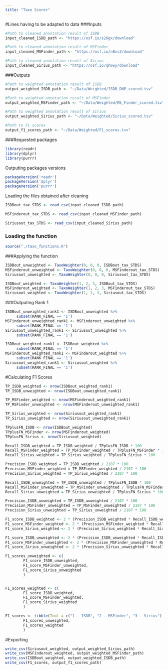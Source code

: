 ```yaml
---
title: "Taxo Scorer"
---
```


#Lines having to be adapted to data
###Inputs
```r
#Path to cleaned annotation result of ISDB
input_cleaned_ISDB_path <- "https://osf.io/s26gx/download"

#Path to cleaned annotation result of MSFinder
input_cleaned_MSFinder_path <- "https://osf.io/n8vs3/download"

#Path to cleaned annotation result of Sirius
input_cleaned_Sirius_path <- "https://osf.io/qh6wy/download"
```

###Outputs
```r
#Path to weighted annotation result of ISDB
output_weighted_ISDB_path <- "~/Data/Weighted/ISDB_DNP_scored.tsv"

#Path to weighted annotation result of MSFinder
output_weighted_MSFinder_path <- "~/Data/Weighted/MS_Finder_scored.tsv"

#Path to weighted annotation result of Sirius
output_weighted_Sirius_path <- "~/Data/Weighted/Sirius_scored.tsv"

#Path to F1 scores
output_f1_scores_path <- "~/Data/Weighted/F1_scores.tsv"
```

###Requested packages
```r
library(readr)
library(dplyr)
library(purrr)
```

Outputing packages versions
```r
packageVersion('readr')
packageVersion('dplyr')
packageVersion('purrr')
```

Loading the files obtained after cleaning
```r
ISDBout_tax_STDS <- read_csv(input_cleaned_ISDB_path)

MSFinderout_tax_STDS <- read_csv(input_cleaned_MSFinder_path)

Siriusout_tax_STDS <- read_csv(input_cleaned_Sirius_path)
```

### Loading the function
```r
source("./taxo_functions.R")
```

###Applying the function
```r
ISDBout_unweighted <- TaxoWeighter(0, 0, 0, ISDBout_tax_STDS)
MSFinderout_unweighted <- TaxoWeighter(0, 0, 0, MSFinderout_tax_STDS)
Siriusout_unweighted <- TaxoWeighter(0, 0, 0, Siriusout_tax_STDS)

ISDBout_weighted <- TaxoWeighter(1, 2, 3, ISDBout_tax_STDS)
MSFinderout_weighted <- TaxoWeighter(1, 2, 3, MSFinderout_tax_STDS)
Siriusout_weighted <- TaxoWeighter(1, 2, 3, Siriusout_tax_STDS)
```

###Outputing Rank 1
```r
ISDBout_unweighted_rank1 <- ISDBout_unweighted %>%
     subset(RANK_FINAL == '1')
MSFinderout_unweighted_rank1 <- MSFinderout_unweighted %>%
     subset(RANK_FINAL == '1')
Siriusout_unweighted_rank1 <- Siriusout_unweighted %>%
     subset(RANK_FINAL == '1')

ISDBout_weighted_rank1 <- ISDBout_weighted %>%
     subset(RANK_FINAL == '1')
MSFinderout_weighted_rank1 <- MSFinderout_weighted %>%
     subset(RANK_FINAL == '1')
Siriusout_weighted_rank1 <- Siriusout_weighted %>%
     subset(RANK_FINAL == '1')
```

#Calculating F1 Scores
```r
TP_ISDB_weighted <- nrow(ISDBout_weighted_rank1)
TP_ISDB_unweighted <- nrow(ISDBout_unweighted_rank1)

TP_MSFinder_weighted <- nrow(MSFinderout_weighted_rank1)
TP_MSFinder_unweighted <- nrow(MSFinderout_unweighted_rank1)

TP_Sirius_weighted <- nrow(Siriusout_weighted_rank1)
TP_Sirius_unweighted <- nrow(Siriusout_unweighted_rank1)

TPplusFN_ISDB <- nrow(ISDBout_weighted)
TPplusFN_MSFinder <- nrow(MSFinderout_weighted)
TPplusFN_Sirius <- nrow(Siriusout_weighted)

Recall_ISDB_weighted = TP_ISDB_weighted / TPplusFN_ISDB * 100
Recall_MSFinder_weighted = TP_MSFinder_weighted / TPplusFN_MSFinder * 100
Recall_Sirius_weighted = TP_Sirius_weighted / TPplusFN_Sirius * 100

Precision_ISDB_weighted = TP_ISDB_weighted / 2107 * 100
Precision_MSFinder_weighted = TP_MSFinder_weighted / 2107 * 100
Precision_Sirius_weighted = TP_Sirius_weighted / 2107 * 100

Recall_ISDB_unweighted = TP_ISDB_unweighted / TPplusFN_ISDB * 100
Recall_MSFinder_unweighted = TP_MSFinder_unweighted / TPplusFN_MSFinder * 100
Recall_Sirius_unweighted = TP_Sirius_unweighted / TPplusFN_Sirius * 100

Precision_ISDB_unweighted = TP_ISDB_unweighted / 2107 * 100
Precision_MSFinder_unweighted = TP_MSFinder_unweighted / 2107 * 100
Precision_Sirius_unweighted = TP_Sirius_unweighted / 2107 * 100

F1_score_ISDB_weighted <- 2 * (Precision_ISDB_weighted * Recall_ISDB_weighted) / (Precision_ISDB_weighted + Recall_ISDB_weighted) 
F1_score_MSFinder_weighted <- 2 * (Precision_MSFinder_weighted * Recall_MSFinder_weighted) / (Precision_MSFinder_weighted + Recall_MSFinder_weighted)
F1_score_Sirius_weighted <- 2 * (Precision_Sirius_weighted * Recall_Sirius_weighted) / (Precision_Sirius_weighted + Recall_Sirius_weighted)

F1_score_ISDB_unweighted <- 2 * (Precision_ISDB_unweighted * Recall_ISDB_unweighted) / (Precision_ISDB_unweighted + Recall_ISDB_unweighted) 
F1_score_MSFinder_unweighted <- 2 * (Precision_MSFinder_unweighted * Recall_MSFinder_unweighted) / (Precision_MSFinder_unweighted + Recall_MSFinder_unweighted)
F1_score_Sirius_unweighted <- 2 * (Precision_Sirius_unweighted * Recall_Sirius_unweighted) / (Precision_Sirius_unweighted + Recall_Sirius_unweighted)

F1_scores_unweighted <- c(
        F1_score_ISDB_unweighted, 
        F1_score_MSFinder_unweighted,
        F1_score_Sirius_unweighted
        )


F1_scores_weighted <- c(
        F1_score_ISDB_weighted,
        F1_score_MSFinder_weighted,
        F1_score_Sirius_weighted
        )

F1_scores <- tibble(Tool = c("1 - ISDB", "2 - MSFinder", "3 - Sirius"),
        F1_scores_unweighted, 
        F1_scores_weighted
        )
```

#Exporting
```r
write_csv(Siriusout_weighted, output_weighted_Sirius_path)
write_csv(MSFinderout_weighted, output_weighted_MSFinder_path)
write_csv(ISDBout_weighted, output_weighted_ISDB_path)
write_csv(F1_scores, output_f1_scores_path)
```